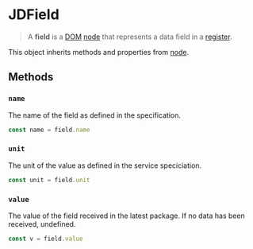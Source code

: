 
# JDField

> A **field** is a [DOM](/clients/web/jdom) [node](/clients/web/jdom/node) that represents a data field in a [register](/clients/web/jdom/register). 

<DeviceList />

This object inherits methods and properties from [node](/clients/web/jdom/node).

## Methods

### ``name``

The name of the field as defined in the specification.

```typescript
const name = field.name
```

### ``unit``

The unit of the value as defined in the service speciciation.

```typescript
const unit = field.unit
```

### ``value``

The value of the field received in the latest package. If no data has been received, undefined.

```typescript
const v = field.value
```